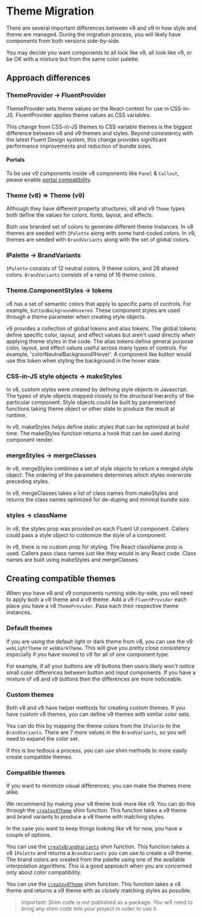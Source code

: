 
<Meta title="Concepts/Migration/from v8/Components/Theme Migration" />

# Theme Migration

There are several important differences between v8 and v9 in how style and theme are managed.
During the migration process, you will likely have components from both versions side-by-side.

You may decide you want components to all look like v8, all look like v9, or be OK with a mixture but from the same color palette.

## Approach differences

### ThemeProvider -> FluentProvider

ThemeProvider sets theme values on the React context for use in CSS-in-JS.
FluentProvider applies theme values as CSS variables.

This change from CSS-in-JS themes to CSS variable themes is the biggest difference between v8 and v9 themes and styles.
Beyond consistency with the latest Fluent Design system, this change provides significant performance improvements and reduction of bundle sizes.

#### Portals

To be use v9 components inside v8 components like `Panel` & `Callout`, please enable [portal compatibility](?path=/docs/concepts-migration-from-v8-troubleshooting--docs#portal-compatibility).

### Theme (v8) => Theme (v9)

Although they have different property structures, v8 and v9 `Theme` types both define the values for colors, fonts, layout, and effects.

Both use branded set of colors to generate different theme instances.
In v8 themes are seeded with `IPalette` along with some hard-coded colors.
In v9, themes are seeded with `BrandVariants` along with the set of global colors.

### IPalette -> BrandVariants

`IPalette` consists of 12 neutral colors, 9 theme colors, and 28 shared colors.
`BrandVariants` consists of a ramp of 16 theme colors.

### Theme.ComponentStyles -> tokens

v8 has a set of semantic colors that apply to specific parts of controls.
For example, `buttonBackgroundHovered`.
These component styles are used through a theme parameter when creating style objects.

v9 provides a collection of global tokens and alias tokens.
The global tokens define specific color, layout, and effect values but aren't used directly when applying theme styles in the code.
The alias tokens define general purpose color, layout, and effect values useful across many types of controls.
For example, 'colorNeutralBackground1Hover'.
A component like button would use this token when styling the background in the hover state.

### CSS-in-JS style objects -> makeStyles

In v8, custom styles were created by defining style objects in Javascript.
The types of style objects mapped closely to the structural hierarchy of the particular component.
Style objects could be built by parameterized functions taking theme object or other state to produce the result at runtime.

In v9, makeStyles helps define static styles that can be optimized at build time.
The makeStyles function returns a hook that can be used during component render.

### mergeStyles -> mergeClasses

In v8, mergeStyles combines a set of style objects to return a merged style object.
The ordering of the parameters determines which styles overwrote preceding styles.

In v9, mergeClasses takes a list of class names from makeStyles and returns the class names optimized for de-duping and minimal bundle size.

### styles -> className

In v8, the styles prop was provided on each Fluent UI component.
Callers could pass a style object to customize the style of a component.

In v9, there is no custom prop for styling. The React className prop is used.
Callers pass class names just like they would in any React code.
Class names are built using makeStyles and mergeClasses.

## Creating compatible themes

When you have v8 and v9 components running side-by-side, you will need to apply both a v8 theme and a v9 theme.
Add a v9 `FluentProvider` each place you have a v8 `ThemeProvider`.
Pass each their respective theme instances.

### Default themes

If you are using the default light or dark theme from v8, you can use the v9 `webLightTheme` or `webDarkTheme`.
This will give you pretty close consistency especially if you have moved to v9 for all of one component type.

For example, if all your buttons are v9 buttons then users likely won't notice small color differences between button and input components.
If you have a mixture of v8 and v9 buttons then the differences are more noticeable.

### Custom themes

Both v8 and v9 have helper methods for creating custom themes.
If you have custom v8 themes, you can define v9 themes with similar color sets.

You can do this by mapping the theme colors from the `IPalette` to the `BrandVariants`.
There are 7 more values in the `BrandVariants`, so you will need to expand the color set.

If this is too tedious a process, you can use shim methods to more easily create compatible themes.

### Compatible themes

If you want to minimize visual differences, you can make the themes more alike.

We recommend by making your v8 theme look more like v9.
You can do this through the [`createv8Theme`](https://github.com/microsoft/fluentui/blob/master/apps/public-docsite-v9/src/shims/ThemeShim/v8ThemeShim.ts) shim function.
This function takes a v9 theme and brand variants to produce a v8 theme with matching styles.

In the case you want to keep things looking like v8 for now, you have a couple of options.

You can use the [`createBrandVariants`](https://github.com/microsoft/fluentui/blob/master/apps/public-docsite-v9/src/shims/ThemeShim/v9BrandVariantsShim.ts) shim function.
This function takes a v8 `IPalette` and returns a `BrandVariants` you can use to create a v9 theme.
The brand colors are created from the palette using one of the available interpolation algorithms.
This is a good approach when you are concerned only about color compatibility.

You can use the [`createv9Theme`](https://github.com/microsoft/fluentui/blob/master/apps/public-docsite-v9/src/shims/ThemeShim/v9ThemeShim.ts) shim function.
This function takes a v8 theme and returns a v9 theme with as closely matching styles as possible.

> Important: Shim code is not published as a package.
> You will need to bring any shim code into your project in order to use it.
